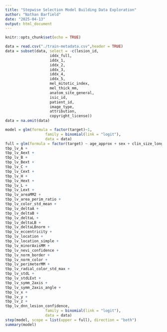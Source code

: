 ---
title: "Stepwise Selection Model Building Data Exploration"
author: "Nathan Barfield"
date: "2025-04-13"
output: html_document
---

```{r setup, include=FALSE}
knitr::opts_chunk$set(echo = TRUE)
```

```{r}
data = read.csv("./train-metadata.csv",header = TRUE)
data = subset(data, select = -c(lesion_id,
                    iddx_full, 
                    iddx_1,
                    iddx_2, 
                    iddx_3, 
                    iddx_4, 
                    iddx_5, 
                    mel_mitotic_index, 
                    mel_thick_mm,
                    anatom_site_general,
                    isic_id,
                    patient_id,
                    image_type,
                    attribution,
                    copyright_license))
data = na.omit(data)
```

```{r}
model = glm(formula = factor(target)~1, 
                  family = binomial(link = "logit"),
                  data = data)
full = glm(formula = factor(target) ~ age_approx + sex + clin_size_long_diam_mm + tbp_tile_type +
tbp_lv_A +
tbp_lv_Aext +
tbp_lv_B +
tbp_lv_Bext +
tbp_lv_C +
tbp_lv_Cext +
tbp_lv_H +
tbp_lv_Hext +
tbp_lv_L +
tbp_lv_Lext +
tbp_lv_areaMM2 +
tbp_lv_area_perim_ratio +
tbp_lv_color_std_mean +
tbp_lv_deltaA +
tbp_lv_deltaB +
tbp_lv_deltaL +
tbp_lv_deltaLB +
tbp_lv_deltaLBnorm +
tbp_lv_eccentricity +
tbp_lv_location +
tbp_lv_location_simple +
tbp_lv_minorAxisMM +
tbp_lv_nevi_confidence +
tbp_lv_norm_border +
tbp_lv_norm_color +
tbp_lv_perimeterMM +
tbp_lv_radial_color_std_max +
tbp_lv_stdL +
tbp_lv_stdLExt +
tbp_lv_symm_2axis +
tbp_lv_symm_2axis_angle +
tbp_lv_x +
tbp_lv_y +
tbp_lv_z +
tbp_lv_dnn_lesion_confidence,
                  family = binomial(link = "logit"),
                  data = data)
step(model, scope = list(upper = full), direction = "both")
summary(model)
```